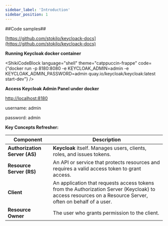 ```yaml
---
sidebar_label: 'Introduction'
sidebar_position: 1
---
```


##Code samples##

[https://github.com/stokilo/keycloack-docs](https://github.com/stokilo/keycloack-docs)

**Running Keycloak docker container**


<ShikiCodeBlock language="shell" theme="catppuccin-frappe"
                code={"docker run -p 8180:8080 -e KEYCLOAK_ADMIN=admin -e KEYCLOAK_ADMIN_PASSWORD=admin quay.io/keycloak/keycloak:latest start-dev"} />

**Access Keycloak Admin Panel under docker**

[http://localhost:8180](http://localhost:8180)

username: admin

password: admin

**Key Concepts Refresher:**

| Component              | Description                                                                                                                       |
|------------------------|-----------------------------------------------------------------------------------------------------------------------------------|
| **Authorization Server (AS)** | **Keycloak** itself. Manages users, clients, roles, and issues tokens.                                                             |
| **Resource Server (RS)**      | An API or service that protects resources and requires a valid access token to grant access.                                     |
| **Client**                    | An application that requests access tokens from the Authorization Server (Keycloak) to access resources on a Resource Server, often on behalf of a user. |
| **Resource Owner**            | The user who grants permission to the client.                                                                                  |


[//]: # (import SwiperImageCarousel from "./components/SwiperImageCarousel";)

[//]: # ()
[//]: # (<SwiperImageCarousel)

[//]: # (  images={[)

[//]: # (    { src: '/img/screenshot_11GNc5dw9C.png', alt: 'Screenshot 1' },)

[//]: # (    { src: '/img/screenshot_22wMguZW.png', alt: 'Screenshot 2' },)

[//]: # (    { src: '/img/screenshot_OSlqm4BB.png', alt: 'Screenshot 2' },)

[//]: # (  ]} />)

